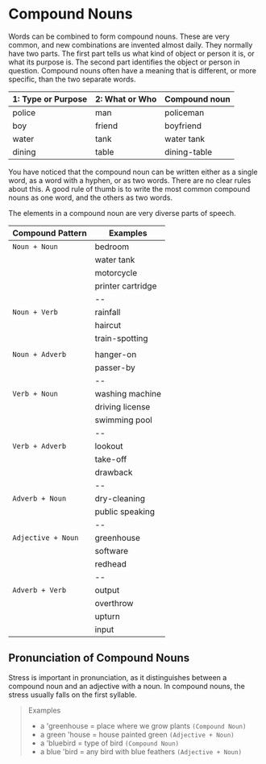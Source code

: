# Compound Nouns

Words can be combined to form compound nouns. These are very common, and new combinations are invented almost daily. They normally have two parts. The first part tells us what kind of object or person it is, or what its purpose is. The second part identifies the object or person in question. Compound nouns often have a meaning that is different, or more specific, than the two separate words.

| 1: Type or Purpose | 2: What or Who | Compound noun |
| ------------------ | -------------- | ------------- |
| police             | man            | policeman     |
| boy                | friend         | boyfriend     |
| water              | tank           | water tank    |
| dining             | table          | dining-table  |

You have noticed that the compound noun can be written either as a single word, as a word with a hyphen, or as two words. There are no clear rules about this. A good rule of thumb is to write the most common compound nouns as one word, and the others as two words.

The elements in a compound noun are very diverse parts of speech.

| Compound Pattern   | Examples          |
| ------------------ | ----------------- |
| `Noun + Noun`      | bedroom           |
|                    | water tank        |
|                    | motorcycle        |
|                    | printer cartridge |
|                    | --                |
| `Noun + Verb`      | rainfall          |
|                    | haircut           |
|                    | train-spotting    |
|                    |                   |
| `Noun + Adverb`    | hanger-on         |
|                    | passer-by         |
|                    | --                |
| `Verb + Noun`      | washing machine   |
|                    | driving license   |
|                    | swimming pool     |
|                    | --                |
| `Verb + Adverb`    | lookout           |
|                    | take-off          |
|                    | drawback          |
|                    | --                |
| `Adverb + Noun`    | dry-cleaning      |
|                    | public speaking   |
|                    | --                |
| `Adjective + Noun` | greenhouse        |
|                    | software          |
|                    | redhead           |
|                    | --                |
| `Adverb + Verb`    | output            |
|                    | overthrow         |
|                    | upturn            |
|                    | input             |

## Pronunciation of Compound Nouns

Stress is important in pronunciation, as it distinguishes between a compound noun and an adjective with a noun. In compound nouns, the stress usually falls on the first syllable.

> Examples
>
> - a 'greenhouse = place where we grow plants `(Compound Noun)`
> - a green 'house = house painted green `(Adjective + Noun)`
> - a 'bluebird = type of bird `(Compound Noun)`
> - a blue 'bird = any bird with blue feathers `(Adjective + Noun)`
